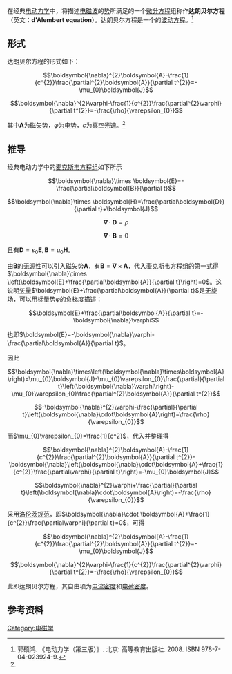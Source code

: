 在经典[[电动力学|电动力学]]中，将描述[[电磁波|电磁波]]的[[势|势]]所满足的一个[[微分方程|微分方程]]组称作'''达朗贝尔方程'''（英文：'''d'Alembert equation'''）。达朗贝尔方程是一个{{le|非齐次|Homogeneity and heterogeneity}}的[[波动方程|波动方程]]。<ref name="a1">郭硕鸿. 《电动力学（第三版）》. 北京: 高等教育出版社. 2008. ISBN 978-7-04-023924-9.</ref>

==形式==
达朗贝尔方程的形式如下：
:<math>\boldsymbol{\nabla}^{2}\boldsymbol{A}-\frac{1}{c^{2}}\frac{\partial^{2}\boldsymbol{A}}{\partial t^{2}}=-\mu_{0}\boldsymbol{J}</math>
:<math>\boldsymbol{\nabla}^{2}\varphi-\frac{1}{c^{2}}\frac{\partial^{2}\varphi}{\partial t^{2}}=-\frac{\rho}{\varepsilon_{0}}</math>

其中<math>\boldsymbol{A}</math>为[[磁矢势|磁矢势]]，<math>\varphi</math>为[[电势|电势]]，<math>c</math>为[[光速|真空光速]]。<ref name="a1"></ref>

==推导==
经典电动力学中的[[麦克斯韦方程组|麦克斯韦方程组]]如下所示
:<math>\boldsymbol{\nabla}\times \boldsymbol{E}=-\frac{\partial\boldsymbol{B}}{\partial t}</math>
:<math>\boldsymbol{\nabla}\times \boldsymbol{H}=\frac{\partial\boldsymbol{D}}{\partial t}+\boldsymbol{J}</math>
:<math>\boldsymbol{\nabla}\cdot \boldsymbol{D}=\rho</math>
:<math>\boldsymbol{\nabla}\cdot \boldsymbol{B}=0</math>

且有<math>\boldsymbol{D}=\varepsilon_{0}\boldsymbol{E}, \boldsymbol{B}=\mu_{0}\boldsymbol{H}</math>。

由<math>\boldsymbol{B}</math>的[[散度|无源性]]可以引入磁矢势<math>\boldsymbol{A}</math>，有<math>\boldsymbol{B}=\boldsymbol{\nabla}\times \boldsymbol{A}</math>，代入麦克斯韦方程组的第一式得<math>\boldsymbol{\nabla}\times \left(\boldsymbol{E}+\frac{\partial\boldsymbol{A}}{\partial t}\right)=0</math>。这说明[[矢量|矢量]]<math>\boldsymbol{E}+\frac{\partial\boldsymbol{A}}{\partial t}</math>是[[无旋场|无旋场]]，可以用[[标量势|标量势]]<math>\varphi</math>的负[[梯度|梯度]]描述：
:<math>\boldsymbol{E}+\frac{\partial\boldsymbol{A}}{\partial t}=-\boldsymbol{\nabla}\varphi</math>

也即<math>\boldsymbol{E}=-\boldsymbol{\nabla}\varphi-\frac{\partial\boldsymbol{A}}{\partial t}</math>。

因此
:<math>\boldsymbol{\nabla}\times\left(\boldsymbol{\nabla}\times\boldsymbol{A}\right)=\mu_{0}\boldsymbol{J}-\mu_{0}\varepsilon_{0}\frac{\partial}{\partial t}\left(\boldsymbol{\nabla}\varphi\right)-\mu_{0}\varepsilon_{0}\frac{\partial^{2}\boldsymbol{A}}{\partial t^{2}}</math>
:<math>-\boldsymbol{\nabla}^{2}\varphi-\frac{\partial}{\partial t}\left(\boldsymbol{\nabla}\cdot\boldsymbol{A}\right)=\frac{\rho}{\varepsilon_{0}}</math>

而<math>\mu_{0}\varepsilon_{0}=\frac{1}{c^2}</math>，代入并整理得
:<math>\boldsymbol{\nabla}^{2}\boldsymbol{A}-\frac{1}{c^{2}}\frac{\partial^{2}\boldsymbol{A}}{\partial t^{2}}-\boldsymbol{\nabla}\left(\boldsymbol{\nabla}\cdot\boldsymbol{A}+\frac{1}{c^{2}}\frac{\partial\varphi}{\partial t}\right)=-\mu_{0}\boldsymbol{J}</math>
:<math>\boldsymbol{\nabla}^{2}\varphi+\frac{\partial}{\partial t}\left(\boldsymbol{\nabla}\cdot\boldsymbol{A}\right)=-\frac{\rho}{\varepsilon_{0}}</math>

采用[[洛伦茨规范|洛伦茨规范]]，即<math>\boldsymbol{\nabla}\cdot \boldsymbol{A}+\frac{1}{c^{2}}\frac{\partial\varphi}{\partial t}=0</math>，可得
:<math>\boldsymbol{\nabla}^{2}\boldsymbol{A}-\frac{1}{c^{2}}\frac{\partial^{2}\boldsymbol{A}}{\partial t^{2}}=-\mu_{0}\boldsymbol{J}</math>
:<math>\boldsymbol{\nabla}^{2}\varphi-\frac{1}{c^{2}}\frac{\partial^{2}\varphi}{\partial t^{2}}=-\frac{\rho}{\varepsilon_{0}}</math>

此即达朗贝尔方程，其自由项为[[电流密度|电流密度]]和[[电荷密度|电荷密度]]。

==参考资料==
{{Reflist}}

[[Category:电磁学|Category:电磁学]]